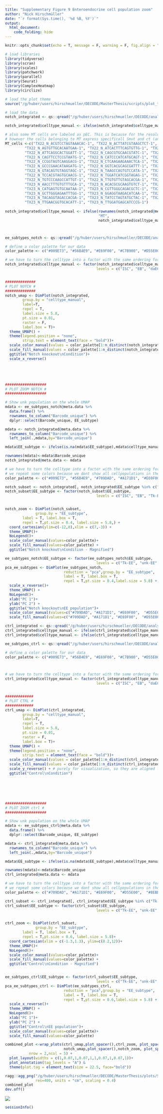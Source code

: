 ```yaml
---
title: "Supplementary Figure 9 Enteroendocrine cell population zoom"
author: "Nick Hirschmüller"
date: "`r format(Sys.time(), '%d %B, %Y')`"
output:
  html_document:
    code_folding: hide
---
```


```r
knitr::opts_chunk$set(echo = T, message = F, warning = F, fig.align = "center")
```


```r
# load libraries
library(tidyverse)
library(scran)
library(scales)
library(patchwork)
library(parallel)
library(Seurat)
library(ComplexHeatmap)
library(circlize)

# load the plot theme
source("/g/huber/users/hirschmueller/DECODE/MasterThesis/scripts/plot_theme.R")
```


```r
# load the data
notch_integrated <- qs::qread("/g/huber/users/hirschmueller/DECODE/analysis/notch_3prime/results/integration/seurat_integration.qs")

notch_integrated$celltype_manual <- ifelse(notch_integrated$celltype_manual == "unk2", "unk", notch_integrated$celltype_manual)

# also some MT cells are labeled as pEC. This is because for the resolution that we chose, they were aggregated as one cluster and in that cluster pEC markers dominate. 
# however the cells belonging to MT express specificall Smvt and ct (and are also predicted to be MT using the flygut atlas).
MT_cells <-c("TX22_N_ACGTCCTAGTAAACAC-1", "TX22_N_ACTTATCGTAAGCTCT-1", "TX22_N_AGGCCACAGCTGAGTG-1",
         "TX22_N_AGTGTTGCACAATGAA-1", "TX22_N_ATCACTTTCAGTGTTG-1", "TX22_N_ATCGTCCAGGGATCGT-1",
         "TX22_N_ATTCAGGCACTGGATT-1", "TX22_N_CAGCGTGCAACGTATC-1", "TX22_N_CAGTGCGCAAACGAGC-1",
         "TX22_N_CAGTTCCTCCGTAATG-1", "TX22_N_CATCCCATCATGCAGT-1", "TX22_N_CATGCCTAGCGTTCCG-1",
         "TX22_N_CCGGTAGTCAAGGACG-1", "TX22_N_CTCAAGAAGAAACTCA-1", "TX22_N_GCCATTCGTACCGGAA-1",
         "TX22_N_GCCCGAACATAAGATG-1", "TX22_N_GGTCACGCAGCGATTT-1", "TX22_N_GGTGAAGGTACTGCCG-1",
         "TX22_N_GTACAGTGTAGGTAGC-1", "TX22_N_TAAGCCAGTGTCCATA-1", "TX22_N_TACCCGTGTTGGGACA-1",
         "TX22_N_TCCACGTAGTGCAACG-1", "TX22_N_TGGATCATCGGTAGAG-1", "TX22_N_TGTCCACAGGTACCTT-1",
         "TX22_N_TGTCCCAAGCCATTGT-1", "TX22_N_TTGTGTTGTAGCACGA-1", "TX22_N_TTTCCTCAGGACAACC-1",
         "TX23_N_AACCTTTGTGTTTGCA-1", "TX23_N_ACACGCGCAAGTGTCT-1", "TX23_N_ATCGATGGTTCGCGTG-1",
         "TX23_N_CATGAGTGTGCAATAA-1", "TX23_N_CGTTGGGCAGACGCTC-1", "TX23_N_CTCCATGCACACCTGG-1",
         "TX23_N_GCTTGGGAGAATTTGG-1", "TX23_N_GGAGGTAAGACATCAA-1", "TX23_N_GTCTAGAGTTGCCATA-1",
         "TX23_N_TACAGGTAGACCACGA-1", "TX23_N_TATCCTAGTATGCTAC-1", "TX23_N_TCACTATAGTCCCAAT-1",
         "TX23_N_TTGAACGGTGCACATT-1", "TX23_N_TTGGATGAGCATCCCG-1")
  
notch_integrated$celltype_manual <- ifelse(rownames(notch_integrated@meta.data) %in% MT_cells,
                                           "MT",
                                           notch_integrated$celltype_manual)



ee_subtypes_notch <- qs::qread("/g/huber/users/hirschmueller/DECODE/analysis/notch_3prime/results/subclustering/EE/ee_notch_integrated.qs")
```


```r
# define a color palette for our data
color_palette <- c("#009E73", "#56B4E9", "#E69F00", "#C7B900", "#D55E00", "#CC79A7", "#8EBD59", "#A377C8","#999999", "#EB6864", "#709DAD")

# we have to turn the celltype into a factor with the same ordering for both ctrl and notch.
notch_integrated$celltype_manual <- factor(notch_integrated$celltype_manual, 
                                          levels = c("ISC", "EB", "daEC" ,"aEC", "Copper","pEC", "EE", "unk", "MT"))


##############
# PLOT NOTCH #
##############
notch_umap <- DimPlot(notch_integrated,
        group.by = "celltype_manual",
        label=T,
        repel = T,
        label.size = 5.8,
        pt.size = 0.01,
        raster = F,
        label.box = T)+
  theme_UMAP() +
  theme(legend.position = "none",
        strip.text = element_text(face = "bold"))+
  scale_color_manual(values = color_palette[1:n_distinct(notch_integrated$celltype_manual)])+
  scale_fill_manual(values = color_palette[1:n_distinct(notch_integrated$celltype_manual)])+
  ggtitle("Notch knockout\nCondition")+
  scale_x_reverse()





###################
# PLOT ZOOM NOTCH #
###################

# Show unk population on the whole UMAP
mdata <- ee_subtypes_notch@meta.data %>% 
  data.frame() %>% 
  rownames_to_column("Barcode_unique") %>% 
  dplyr::select(Barcode_unique, EE_subtype)

mdata <- notch_integrated@meta.data %>% 
  rownames_to_column("Barcode_unique") %>% 
  left_join(.,mdata,by="Barcode_unique")

mdata$EE_subtype <- ifelse(is.na(mdata$EE_subtype),mdata$celltype_manual %>% as.character(),mdata$EE_subtype)

rownames(mdata)<-mdata$Barcode_unique
notch_integrated@meta.data <- mdata

# we have to turn the celltype into a factor with the same ordering for both ctrl and notch.
# we repeat some colors because we dont show all cellpopulations in the zoom anyway
color_palette <- c("#009E73", "#56B4E9", "#709DAD", "#A171D1", "#E69F00",  "#D55E00",  "#8EBD59", "#EB6864")

notch_subset <- notch_integrated[, notch_integrated$EE_subtype %in% c("ISC", "EB", "Tk-EE", "unk-EE", "classIII-EE", "EEP", "AstC-EE", "aEC-EE")]
notch_subset$EE_subtype <- factor(notch_subset$EE_subtype, 
                                          levels = c("ISC", "EB", "Tk-EE", "unk-EE", "classIII-EE", "EEP", "AstC-EE", "aEC-EE"))


notch_zoom <- DimPlot(notch_subset,
              group.by = "EE_subtype",
        label = T, label.box = T, 
        repel = T,pt.size = 0.4, label.size = 5.8,) +
  coord_cartesian(ylim=c(-12,0),xlim = c(7,-3)) +
  theme_UMAP()+
  NoLegend()+
  scale_color_manual(values=color_palette)+
  scale_fill_manual(values=color_palette) +
  ggtitle("Notch knockout\nCondition - Magnified")

ee_subtypes_notch$EE_subtype <- factor(ee_subtypes_notch$EE_subtype, 
                                          levels = c("Tk-EE", "unk-EE", "classIII-EE", "EEP", "AstC-EE", "aEC-EE"))
pca_ee_subtypes <- DimPlot(ee_subtypes_notch,
                           reduction = "pca",group.by = "EE_subtype",
                           label = T, label.box = T, 
                           repel = T,pt.size = 0.4,label.size = 5.8) +
  scale_x_reverse()+
  theme_UMAP() + 
  NoLegend()+
  xlab("PC 1")+
  ylab("PC 2") +
  ggtitle("Notch knockout\nEE population")+
  scale_color_manual(values=c("#709DAD", "#A171D1", "#E69F00",  "#D55E00",  "#8EBD59", "#EB6864"))+
  scale_fill_manual(values=c("#709DAD", "#A171D1", "#E69F00",  "#D55E00",  "#8EBD59", "#EB6864")) 

```


```r
ctrl_integrated <- qs::qread("/g/huber/users/hirschmueller/DECODE/analysis/ctrl_3prime/results/integration/seurat_integration.qs")
ctrl_integrated$celltype_manual <- ifelse(ctrl_integrated$celltype_manual == "HSP-EB", "EB", ctrl_integrated$celltype_manual)
ctrl_integrated$celltype_manual <- ifelse(ctrl_integrated$celltype_manual == "R3", "mEC", ctrl_integrated$celltype_manual)

ee_subtypes_ctrl <- qs::qread("/g/huber/users/hirschmueller/DECODE/analysis/ctrl_3prime/results/subclustering/EE/ee_ctrl_integrated.qs")

```


```r
# define a color palette for our data
color_palette <- c("#009E73", "#56B4E9", "#E69F00", "#C7B900", "#D55E00", "#CC79A7", "#8EBD59", "#A377C8","#999999", "#EB6864", "#709DAD")



# we have to turn the celltype into a factor with the same ordering for both ctrl and ctrl.
ctrl_integrated$celltype_manual <- factor(ctrl_integrated$celltype_manual, 
                                          levels = c("ISC", "EB", "daEC" ,"aEC", "Copper","pEC", "EE", "unk","MT", "dEC","mEC"))


#############
# PLOT CTRL #
#############
ctrl_umap <- DimPlot(ctrl_integrated,
        group.by = "celltype_manual",
        label=T,
        repel = T,
        label.size = 5.8,
        pt.size = 0.01,
        raster = F,
        label.box = T)+
  theme_UMAP() +
  theme(legend.position = "none",
        strip.text = element_text(face = "bold"))+
  scale_color_manual(values = color_palette[1:n_distinct(ctrl_integrated$celltype_manual)])+
  scale_fill_manual(values = color_palette[1:n_distinct(ctrl_integrated$celltype_manual)])+
  scale_y_reverse() + # purely for visualization, so they are aligned like the notch
  ggtitle("Control\nCondition")






###################
# PLOT ZOOM ctrl #
###################

# Show unk population on the whole UMAP
mdata <- ee_subtypes_ctrl@meta.data %>% 
  data.frame() %>% 
  dplyr::select(Barcode_unique, EE_subtype)

mdata <- ctrl_integrated@meta.data %>% 
  rownames_to_column("Barcode_unique") %>% 
  left_join(.,mdata,by="Barcode_unique")

mdata$EE_subtype <- ifelse(is.na(mdata$EE_subtype),mdata$celltype_manual %>% as.character(),mdata$EE_subtype)

rownames(mdata)<-mdata$Barcode_unique
ctrl_integrated@meta.data <- mdata

# we have to turn the celltype into a factor with the same ordering for both ctrl and ctrl.
# we repeat some colors because we dont show all cellpopulations in the zoom anyway
color_palette <- c("#709DAD", "#A171D1", "#E69F00",  "#D55E00",  "#8EBD59", "#EB6864")

ctrl_subset <- ctrl_integrated[, ctrl_integrated$EE_subtype %in% c("Tk-EE", "unk-EE", "classIII-EE", "EEP", "AstC-EE", "aEC-EE")]
ctrl_subset$EE_subtype <- factor(ctrl_subset$EE_subtype, 
                                          levels = c("Tk-EE", "unk-EE", "classIII-EE", "EEP", "AstC-EE", "aEC-EE"))


ctrl_zoom <- DimPlot(ctrl_subset,
              group.by = "EE_subtype",
        label = T, label.box = T, 
        repel = T,pt.size = 0.6, label.size = 5.8)+
  coord_cartesian(xlim = c(-1.3,1.3), ylim=c(8.2,12))+
  theme_UMAP()+
  NoLegend()+
  scale_color_manual(values=color_palette)+
  scale_fill_manual(values=color_palette) +
  ggtitle("Control\nCondition - Magnified")


ee_subtypes_ctrl$EE_subtype <- factor(ctrl_subset$EE_subtype, 
                                          levels = c("Tk-EE", "unk-EE", "classIII-EE", "EEP", "AstC-EE", "aEC-EE"))
pca_ee_subtypes_ctrl <- DimPlot(ee_subtypes_ctrl,
                           reduction = "pca",group.by = "EE_subtype",
                           label = T, label.box = T, 
                           repel = T,pt.size = 0.6,label.size = 5.8) +
  scale_x_reverse()+
  theme_UMAP() + 
  NoLegend()+
  xlab("PC 1")+
  ylab("PC 2") +
  ggtitle("Control\nEE population")+
  scale_color_manual(values=color_palette)+
  scale_fill_manual(values=color_palette) 

```


```r
combined_plot <-wrap_plots(ctrl_umap,plot_spacer(),ctrl_zoom, plot_spacer(),pca_ee_subtypes_ctrl,
                           notch_umap,plot_spacer(),notch_zoom, plot_spacer(),pca_ee_subtypes,
           nrow = 2,ncol = 5) +
  plot_layout(widths = c(1,0.07,1,0.07,1,1,0.07,1,0.07,1))+
  plot_annotation(tag_levels = "A") & 
  theme(plot.tag = element_text(size = 22.5, face="bold"))

ragg::agg_png("/g/huber/users/hirschmueller/DECODE/MasterThesis/plots/Sup_fig9_EE_zoom.png", width = 16, height = 10,
              res=400, units = "cm", scaling = 0.4)
combined_plot
dev.off()

```


![](/g/huber/users/hirschmueller/DECODE/MasterThesis/plots/Sup_fig9_EE_zoom.png)

```r
sessionInfo()
```





























